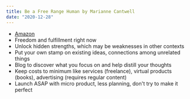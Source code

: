 ```yaml
---
title: Be a Free Range Human by Marianne Cantwell
date: "2020-12-28"
---
```


- [Amazon](https://amzn.to/3aWWK4B)
- Freedom and fulfillment right now
- Unlock hidden strengths, which may be weaknesses in other contexts
- Put your own stamp on existing ideas, connections among unrelated things
- Blog to discover what you focus on and help distill your thoughts
- Keep costs to minimum like services (freelance), virtual products (books), advertising (requires regular content)
- Launch ASAP with micro product, less planning, don't try to make it perfect
